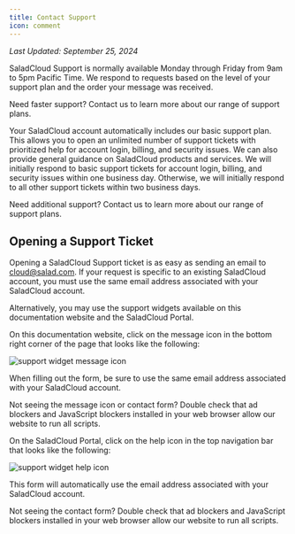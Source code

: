 ```yaml
---
title: Contact Support
icon: comment
---
```


*Last Updated: September 25, 2024*


SaladCloud Support is normally available Monday through Friday from 9am to 5pm Pacific Time. We respond to requests
based on the level of your support plan and the order your message was received.

<Tip>Need faster support? Contact us to learn more about our range of support plans.</Tip>

Your SaladCloud account automatically includes our basic support plan. This allows you to open an unlimited number of
support tickets with prioritized help for account login, billing, and security issues. We can also provide general
guidance on SaladCloud products and services. We will initially respond to basic support tickets for account login,
billing, and security issues within one business day. Otherwise, we will initially respond to all other support tickets
within two business days.

<Tip>Need additional support? Contact us to learn more about our range of support plans.</Tip>

## Opening a Support Ticket

Opening a SaladCloud Support ticket is as easy as sending an email to cloud@salad.com. If your request is specific to an
existing SaladCloud account, you must use the same email address associated with your SaladCloud account.

Alternatively, you may use the support widgets available on this documentation website and the SaladCloud Portal.

On this documentation website, click on the message icon in the bottom right corner of the page that looks like the
following:

![support widget message icon](/support/images/docs-beacon.png)

When filling out the form, be sure to use the same email address associated with your SaladCloud account.

<Warning>
  Not seeing the message icon or contact form? Double check that ad blockers and JavaScript blockers installed in your
  web browser allow our website to run all scripts.
</Warning>

On the SaladCloud Portal, click on the help icon in the top navigation bar that looks like the following:

![support widget help icon](/support/images/portal-beacon.png)

This form will automatically use the email address associated with your SaladCloud account.

<Warning>
  Not seeing the contact form? Double check that ad blockers and JavaScript blockers installed in your web browser allow
  our website to run all scripts.
</Warning>
